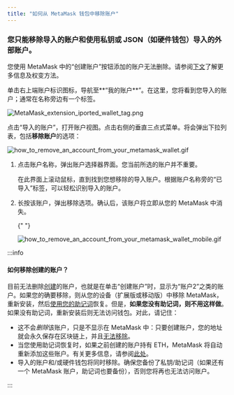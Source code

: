 ```yaml
---
title: "如何从 MetaMask 钱包中移除账户"
---
```



### **您只能移除导入的账户**和使用私钥或 JSON（如硬件钱包）导入的外部账户。

您使用 MetaMask 中的“创建账户”按钮添加的账户无法删除。请参阅[下文](#如何移除创建的账户)了解更多信息及权变方法。

<Tabs>

<TabItem value="扩展版" label="扩展版">

单击右上端账户标识图标，导航至**“我的账户**”。在这里，您将看到您导入的账户；通常在名称旁边有一个标签。

<div class="center-container">
  <div class="img-medium">
    <img
      src={
        require("../../../../../../img/i18n/legacy/MetaMask_extension_iported_wallet_tag.png")
          .default
      }
      alt="MetaMask_extension_iported_wallet_tag.png"
    />
  </div>
</div>

点击“导入的账户”，打开账户视图。点击右侧的垂直三点式菜单。将会弹出下拉列表，包括**移除账户**的选项：

<div class="center-container">
  <div class="img-medium">
    <img
      src={
        require("../../../../../../img/i18n/legacy/how_to_remove_an_account_from_your_metamask_wallet.gif")
          .default
      }
      alt="how_to_remove_an_account_from_your_metamask_wallet.gif"
    />
  </div>
</div>

</TabItem>

<TabItem value="移动版" label="移动版">

1. 点击账户名称，弹出账户选择器界面。您当前所选的账户并不重要。

   在此界面上滚动鼠标，直到找到您想移除的导入账户。根据账户名称旁的“已导入”标签，可以轻松识别导入的账户。

2. 长按该账户，弹出移除选项。确认后，该账户将立即从您的 MetaMask 中消失。

   {" "}

   <div class="center-container">
     <div class="img-medium">
       <img
         src={
           require("../../../../../../img/i18n/legacy/how_to_remove_an_account_from_your_metamask_wallet_mobile.gif")
             .default
         }
         alt="how_to_remove_an_account_from_your_metamask_wallet_mobile.gif"
       />
     </div>
   </div>

</TabItem>

</Tabs>

:::info

#### 如何移除创建的账户？

目前无法删除[创建](/managing-my-wallet/accounts-and-addresses/how-to-add-accounts-in-your-wallet)的账户，也就是在单击“创建账户”时，显示为“账户2”之类的账户。如果您的确要移除，则从您的设备（扩展版或移动版）中移除 MetaMask，重新安装，然后[使用您的助记词](/managing-my-wallet/resetting-deleting-and-restoring/how-to-restore-your-metamask-wallet-from-secret-recovery-phrase)恢复。但是，**如果您没有助记词，则不用这样做**。如果没有助记词，重新安装后则无法访问钱包。对此，请记住：

- 这不会*删除*该账户，只是不显示在 MetaMask 中：只要创建账户，您的地址就会永久保存在区块链上，并且[无法移除](/managing-my-wallet/resetting-deleting-and-restoring/how-can-i-delete-my-metamask-wallet)。
- 当您使用助记词恢复时，如果之前创建的账户持有 ETH，MetaMask 将自动重新添加这些账户。有关更多信息，请参阅[此处](/managing-my-wallet/resetting-deleting-and-restoring/how-to-restore-your-metamask-wallet-from-secret-recovery-phrase)。
- 导入的账户和/或硬件钱包将同时移除。确保您备份了私钥/助记词（如果还有一个 MetaMask 账户，助记词也要备份），否则您将再也无法访问账户。

:::
